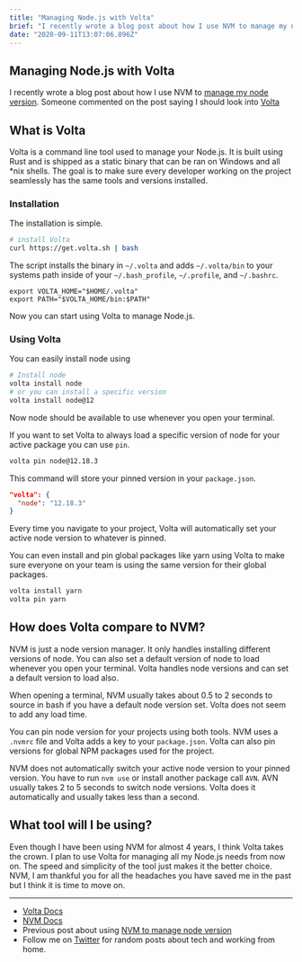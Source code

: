 ```yaml
---
title: "Managing Node.js with Volta"
brief: "I recently wrote a blog post about how I use NVM to manage my node version. Someone commented on the post saying I should look into Volta\nWhat is Volta\nVolta is a command line tool used to manage your Node.js. It is built using Rust and is shipped as..."
date: "2020-09-11T13:07:06.896Z"
---
```


## Managing Node.js with Volta

I recently wrote a blog post about how I use NVM to [manage my node version](https://blog.coreyodonnell.tech/managing-my-node-versions). Someone commented on the post saying I should look into [Volta](https://volta.sh/)

## What is Volta

Volta is a command line tool used to manage your Node.js. It is built using Rust and is shipped as a static binary that can be ran on Windows and all *nix shells. The goal is to make sure every developer working on the project seamlessly has the same tools and versions installed.

### Installation

The installation is simple.
```bash
# install Volta
curl https://get.volta.sh | bash
```

The script installs the binary in `~/.volta` and adds `~/.volta/bin` to your systems path inside of your `~/.bash_profile`, `~/.profile`, and `~/.bashrc`.
```
export VOLTA_HOME="$HOME/.volta"
export PATH="$VOLTA_HOME/bin:$PATH"
```
Now you can start using Volta to manage Node.js.

### Using Volta

You can easily install node using
```bash
# Install node
volta install node
# or you can install a specific version
volta install node@12
```
Now node should be available to use whenever you open your terminal.

If you want to set Volta to always load a specific version of node for your active package you can use `pin`.
```bash
volta pin node@12.18.3
```
This command will store your pinned version in your `package.json`.
```json
"volta": {
  "node": "12.18.3"
}
```
Every time you navigate to your project, Volta will automatically set your active node version to whatever is pinned.

You can even install and pin global packages like yarn using Volta to make sure everyone on your team is using the same version for their global packages.
```bash
volta install yarn
volta pin yarn
```

## How does Volta compare to NVM?

NVM is just a node version manager. It only handles installing different versions of node. You can also set a default version of node to load whenever you open your terminal. Volta handles node versions and can set a default version to load also.

When opening a terminal, NVM usually takes about 0.5 to 2 seconds to source in bash if you have a default node version set. Volta does not seem to add any load time.

You can pin node version for your projects using both tools. NVM uses a `.nvmrc` file and Volta adds a key to your `package.json`. Volta can also pin versions for global NPM packages used for the project.

NVM does not automatically switch your active node version to your pinned version. You have to run `nvm use` or install another package call `AVN`. AVN usually takes 2 to 5 seconds to switch node versions. Volta does it automatically and usually takes less than a second.

## What tool will I be using?

Even though I have been using NVM for almost 4 years, I think Volta takes the crown. I plan to use Volta for managing all my Node.js needs from now on. The speed and simplicity of the tool just makes it the better choice. NVM, I am thankful you for all the headaches you have saved me in the past but I think it is time to move on.

---
- [Volta Docs](https://docs.volta.sh/guide/)
- [NVM Docs](https://github.com/nvm-sh/nvm/blob/master/README.md)
- Previous post about using [NVM to manage node version](https://blog.coreyodonnell.tech/managing-my-node-versions)
- Follow me on [Twitter](https://twitter.com/CodeByCorey) for random posts about tech and working from home.
